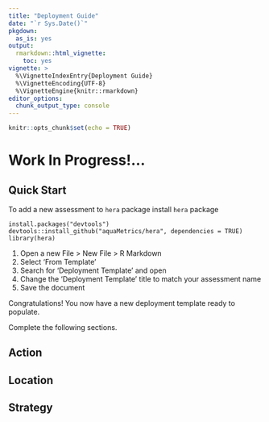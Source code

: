 ```yaml
---
title: "Deployment Guide"
date: "`r Sys.Date()`"
pkgdown:
  as_is: yes
output: 
  rmarkdown::html_vignette:
    toc: yes
vignette: >
  %\VignetteIndexEntry{Deployment Guide}
  %\VignetteEncoding{UTF-8}  
  %\VignetteEngine{knitr::rmarkdown}
editor_options: 
  chunk_output_type: console
---
```


```r
knitr::opts_chunk$set(echo = TRUE)
```

# Work In Progress!...

## Quick Start

To add a new assessment to `hera` package install `hera` package

```
install.packages("devtools")
devtools::install_github("aquaMetrics/hera", dependencies = TRUE)
library(hera)
```

1. Open a new File > New File > R Markdown
2. Select 'From Template'
3. Search for 'Deployment Template' and open
4. Change the 'Deployment Template' title to match your assessment name
5. Save the document

Congratulations! You now have a new deployment template ready to populate. 

Complete the following sections.

## Action

## Location

## Strategy
